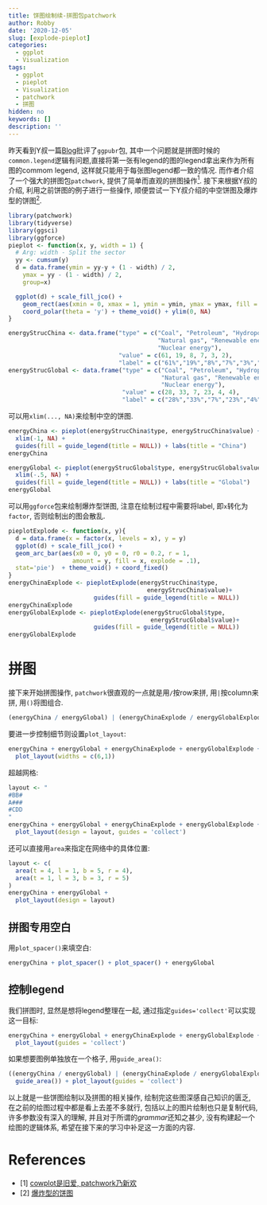 ```yaml
---
title: 饼图绘制续-拼图包patchwork
author: Robby
date: '2020-12-05'
slug: [explode-pieplot]
categories:
  - ggplot
  - Visualization
tags:
  - ggplot
  - pieplot
  - Visualization
  - patchwork
  - 拼图
hidden: no
keywords: []
description: ''
---
```


昨天看到Y叔一篇[Blog](https://guangchuangyu.github.io/2019/12/why-hate-ggpubr/)批评了`ggpubr`包, 其中一个问题就是拼图时候的`common.legend`逻辑有问题,直接将第一张有legend的图的legend拿出来作为所有图的commom legend, 这样就只能用于每张图legend都一致的情况. 而作者介绍了一个强大的拼图包`patchwork`, 提供了简单而直观的拼图操作[<sup>1](#refer-anchor-1). 接下来根据Y叔的介绍, 利用之前饼图的例子进行一些操作, 顺便尝试一下Y叔介绍的中空饼图及爆炸型的饼图[<sup>2](#refer-anchor-2).

```r
library(patchwork)
library(tidyverse)
library(ggsci)
library(ggforce)
pieplot <- function(x, y, width = 1) {
  # Arg: width - Split the sector
  yy <- cumsum(y)
  d = data.frame(ymin = yy-y + (1 - width) / 2, 
  	ymax = yy - (1 - width) / 2, 
  	group=x)

  ggplot(d) + scale_fill_jco() +
  	geom_rect(aes(xmin = 0, xmax = 1, ymin = ymin, ymax = ymax, fill = group)) + 
  	coord_polar(theta = 'y') + theme_void() + ylim(0, NA) 
}

energyStrucChina <- data.frame("type" = c("Coal", "Petroleum", "Hydropower",
                                          "Natural gas", "Renewable energy",
                                          "Nuclear energy"),
                               "value" = c(61, 19, 8, 7, 3, 2),
                               "label" = c("61%","19%","8%","7%","3%","2%"))
energyStrucGlobal <- data.frame("type" = c("Coal", "Petroleum", "Hydropower",
                                           "Natural gas", "Renewable energy",
                                           "Nuclear energy"),
                                "value" = c(28, 33, 7, 23, 4, 4),
                                "label" = c("28%","33%","7%","23%","4%","4%"))
```

可以用`xlim(..., NA)`来绘制中空的饼图.
```r
energyChina <- pieplot(energyStrucChina$type, energyStrucChina$value) +
  xlim(-1, NA) +
  guides(fill = guide_legend(title = NULL)) + labs(title = "China")
energyChina

energyGlobal <- pieplot(energyStrucGlobal$type, energyStrucGlobal$value) +
  xlim(-.5, NA) +
  guides(fill = guide_legend(title = NULL)) + labs(title = "Global")
energyGlobal
```

可以用`ggforce`包来绘制爆炸型饼图, 注意在绘制过程中需要将label, 即`x`转化为`factor`, 否则绘制出的图会散乱.
```r
pieplotExplode <- function(x, y){
  d = data.frame(x = factor(x, levels = x), y = y)
  ggplot(d) + scale_fill_jco() +
  geom_arc_bar(aes(x0 = 0, y0 = 0, r0 = 0.2, r = 1, 
                  amount = y, fill = x, explode = .1), 
  stat='pie')  + theme_void() + coord_fixed()
}
energyChinaExplode <- pieplotExplode(energyStrucChina$type,
                                       energyStrucChina$value)+
                        guides(fill = guide_legend(title = NULL))
energyChinaExplode
energyGlobalExplode <- pieplotExplode(energyStrucGlobal$type,
                                        energyStrucGlobal$value)+
                        guides(fill = guide_legend(title = NULL))
energyGlobalExplode
```

# 拼图

接下来开始拼图操作, `patchwork`很直观的一点就是用`/`按row来拼, 用`|`按column来拼, 用`()`将图组合.

```r
(energyChina / energyGlobal) | (energyChinaExplode / energyGlobalExplode)
```

要进一步控制细节则设置`plot_layout`:

```r
energyChina + energyGlobal + energyChinaExplode + energyGlobalExplode +
  plot_layout(widths = c(6,1))
```

超越网格:

```r
layout <- "
#BB#
A###
#CDD
"
energyChina + energyGlobal + energyChinaExplode + energyGlobalExplode +
  plot_layout(design = layout, guides = 'collect')
```

还可以直接用`area`来指定在网络中的具体位置:

```r
layout <- c(
  area(t = 4, l = 1, b = 5, r = 4),
  area(t = 1, l = 3, b = 3, r = 5)
)
energyChina + energyGlobal +
  plot_layout(design = layout)
```

## 拼图专用空白

用`plot_spacer()`来填空白:

```r
energyChina + plot_spacer() + plot_spacer() + energyGlobal
```

## 控制legend

我们拼图时, 显然是想将legend整理在一起, 通过指定`guides='collect'`可以实现这一目标:

```r
energyChina + energyGlobal + energyChinaExplode + energyGlobalExplode +
  plot_layout(guides = 'collect')
```

如果想要图例单独放在一个格子, 用`guide_area()`:

```r
((energyChina / energyGlobal) | (energyChinaExplode / energyGlobalExplode) |
  guide_area()) + plot_layout(guides = 'collect')
```

以上就是一些饼图绘制以及拼图的相关操作, 绘制完这些图深感自己知识的匮乏, 在之前的绘图过程中都是看上去差不多就行, 包括以上的图片绘制也只是复制代码, 许多参数没有深入的理解, 并且对于所谓的*grammar*还知之甚少, 没有构建起一个绘图的逻辑体系, 希望在接下来的学习中补足这一方面的内容.

# References
<div id="refer-anchor-1"></div>
- [1] [cowplot是旧爱, patchwork乃新欢](https://guangchuangyu.github.io/2019/11/patchwork/)
<div id="refer-anchor-2"></div>
- [2] [爆炸型的饼图](https://guangchuangyu.github.io/2018/05/explode-pieplot/)